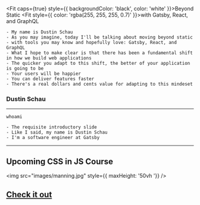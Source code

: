 


<Fit caps={true} style={{ backgroundColor: 'black', color: 'white' }}>Beyond Static</Fit>
<Fit style={{ color: 'rgba(255, 255, 255, 0.7)' }}>with Gatsby, React, and GraphQL</Fit>

<Head>
  <title>Beyond Static with Gatsby, React, and GraphQL</title>
  <meta name='twitter:card' content='summary_large_image' />
  <meta name='twitter:site' content='@schaudustin' />
  <meta name='twitter:title' content='Beyond Static with Gatsby, React, and GraphQL - FITC' />
  <meta name='twitter:description' content='For most of us, “static sites” only work for simple sites, like personal blogs. But static sites can do so much more! In this talk, learn how Gatsby uses React and GraphQL to help you build apps that combine the performance and workflow benefits of static sites with the flexibility and power of server-driven sites, all in a modern dev stack!' />
</Head>

```notes
- My name is Dustin Schau
- As you may imagine, today I'll be talking about moving beyond static
- with tools you may know and hopefully love: Gatsby, React, and GraphQL
- What I hope to make clear is that there has been a fundamental shift in how we build web applications
- The quicker you adapt to this shift, the better of your application is going to be
- Your users will be happier
- You can deliver features faster
- There's a real dollars and cents value for adapting to this mindeset
```
### Dustin Schau

<FITC height={48} />

---

<Fit max={100}><code>whoami</code></Fit>

<Social />

```notes
- The requisite introductory slide
- Like I said, my name is Dustin Schau
- I'm a software engineer at Gatsby
```

---

## Upcoming CSS in JS Course

<img src="images/manning.jpg" style={{ maxHeight: '50vh '}} />

## [Check it out](https://www.manning.com/livevideo/css-in-javascript-with-styled-components-and-react)
